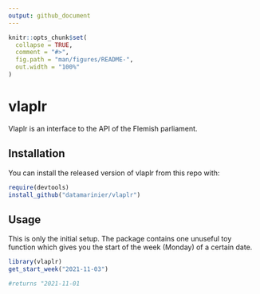 ```yaml
---
output: github_document
---
```


```r
knitr::opts_chunk$set(
  collapse = TRUE,
  comment = "#>",
  fig.path = "man/figures/README-",
  out.width = "100%"
)
```

# vlaplr

Vlaplr is an interface to the API of the Flemish parliament. 

## Installation

You can install the released version of vlaplr from this repo with:

``` r
require(devtools)
install_github("datamarinier/vlaplr")

```

## Usage

This is only the initial setup. The package contains one unuseful toy function which gives you the start of the week (Monday) of a certain date.
``` r
library(vlaplr)
get_start_week("2021-11-03")

#returns "2021-11-01 

```
